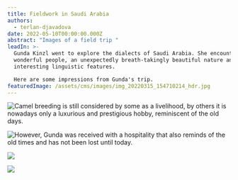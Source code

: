```yaml
---
title: Fieldwork in Saudi Arabia
authors:
  - terlan-djavadova
date: 2022-05-10T00:00:00.000Z
abstract: "Images of a field trip "
leadIn: >-
  Gunda Kinzl went to explore the dialects of Saudi Arabia. She encountered
  wonderful people, an unexpectedly breath-takingly beautiful nature and many
  interesting linguistic features.

  Here are some impressions from Gunda's trip. 
featuredImage: /assets/cms/images/img_20220315_154710214_hdr.jpg
---
```

![Camel breeding is still considered by some as a livelihood, by others it is nowadays only a luxurious and prestigious hobby, reminiscent of the old days. ](/assets/cms/images/img_20220315_154818126.jpg "Man with camel. Camel breeding is still considered by some as a livelihood, by others it is nowadays only a luxurious and prestigious hobby, reminiscent of the old days. ")

![](/assets/cms/images/img_20220316_143424720.jpg "However, Gunda was received with a hospitality that also reminds of the old times and has not been lost until today. ")

![](/assets/cms/images/img_20220316_182914552_hdr.jpg)

![](/assets/cms/images/img_20220319_094853066_hdr.jpg)